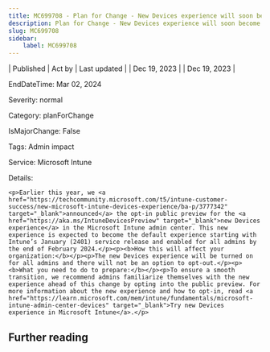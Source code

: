```yaml
---
title: MC699708 - Plan for Change - New Devices experience will soon become the default experience
description: Plan for Change - New Devices experience will soon become the default experience
slug: MC699708
sidebar:
    label: MC699708
---
```



| Published | Act by | Last updated |
| Dec 19, 2023 |  | Dec 19, 2023 |

EndDateTime: Mar 02, 2024

Severity: normal

Category: planForChange

IsMajorChange: False

Tags: Admin impact

Service: Microsoft Intune

Details: 

```
<p>Earlier this year, we <a href="https://techcommunity.microsoft.com/t5/intune-customer-success/new-microsoft-intune-devices-experience/ba-p/3777342" target="_blank">announced</a> the opt-in public preview for the <a href="https://aka.ms/IntuneDevicesPreview" target="_blank">new Devices experience</a> in the Microsoft Intune admin center. This new experience is expected to become the default experience starting with Intune’s January (2401) service release and enabled for all admins by the end of February 2024.</p><p><b>How this will affect your organization:</b></p><p>The new Devices experience will be turned on for all admins and there will not be an option to opt-out.</p><p><b>What you need to do to prepare:</b></p><p>To ensure a smooth transition, we recommend admins familiarize themselves with the new experience ahead of this change by opting into the public preview. For more information about the new experience and how to opt-in, read <a href="https://learn.microsoft.com/mem/intune/fundamentals/microsoft-intune-admin-center-devices" target="_blank">Try new Devices experience in Microsoft Intune</a>.</p>
```

## Further reading
